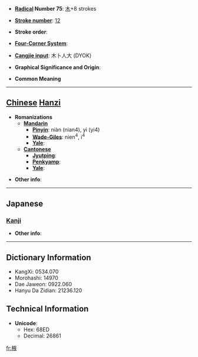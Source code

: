 * '''[[Wiktionary:Chinese radical index| Radical]] Number 75''': [[Wiktionary:Chinese radical index 木|木]]+8 strokes

* '''[[Wiktionary:Chinese total strokes index|Stroke number]]''': [[Wiktionary:Chinese total strokes index 12|12]]

* '''Stroke order''': 

* '''[[Wiktionary:Chinese four corner index|Four-Corner System]]''': 

* '''[[Wiktionary:Chinese Cangjie index|Cangjie input]]''': 木卜人大 (DYOK)

* '''Graphical Significance and Origin''': 

* '''Common Meaning'''

----

== [[Chinese]] [[Hanzi]] ==

* '''Romanizations'''
** '''[[Mandarin]]'''
*** '''[[Pinyin]]''': niàn (nian4), yì (yi4)
*** '''[[Wade-Giles]]''': nien<sup>4</sup>, i<sup>4</sup>
*** '''[[Yale]]''': 
** '''[[Cantonese]]'''
*** '''[[Jyutping]]''':
*** '''[[Penkyamp]]''': 
*** '''[[Yale]]''': 

* '''Other info''': 

----

==Japanese==
===[[Kanji]]===
{{kanji|on readings=[[えき]] (eki), [[よく]] (yoku)
|kun readings=[[ねむのき]] (nemunoki)
}}

* '''Other info''':  

----

== Dictionary Information ==

* KangXi: 0534.070
* Morohashi: 14970
* Dae Jaweon: 0922.060
* Hanyu Da Zidian: 21236.120

== Technical Information ==

* '''Unicode''':
** Hex: 68ED
** Decimal: 26861

[[fr:棭]]